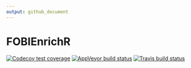 ```yaml
---
output: github_document
---
```


# FOBIEnrichR

<!-- README.md is generated from README.Rmd. Please edit that file -->

<!-- badges: start -->
  [![Codecov test coverage](https://codecov.io/gh/pcastellanoescuder/FOBIEnrichR/branch/master/graph/badge.svg)](https://codecov.io/gh/pcastellanoescuder/FOBIEnrichR?branch=master)
[![AppVeyor build status](https://ci.appveyor.com/api/projects/status/github/pcastellanoescuder/FOBIEnrichR?branch=master&svg=true)](https://ci.appveyor.com/project/pcastellanoescuder/FOBIEnrichR)
[![Travis build status](https://travis-ci.org/pcastellanoescuder/FOBIEnrichR.svg?branch=master)](https://travis-ci.org/pcastellanoescuder/FOBIEnrichR)
<!-- badges: end -->
